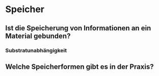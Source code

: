 # Speicher

## Ist die Speicherung von Informationen an ein Material gebunden?

### Substratunabhängigkeit

## Welche Speicherformen gibt es in der Praxis?

